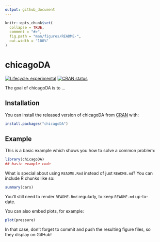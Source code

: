 ```yaml
---
output: github_document
---
```


<!-- README.md is generated from README.Rmd. Please edit that file -->

```r
knitr::opts_chunk$set(
  collapse = TRUE,
  comment = "#>",
  fig.path = "man/figures/README-",
  out.width = "100%"
)
```

# chicagoDA

<!-- badges: start -->
[![Lifecycle: experimental](https://img.shields.io/badge/lifecycle-experimental-orange.svg)](https://www.tidyverse.org/lifecycle/#experimental)
[![CRAN status](https://www.r-pkg.org/badges/version/chicagoDA)](https://CRAN.R-project.org/package=chicagoDA)
<!-- badges: end -->

The goal of chicagoDA is to ...

## Installation

You can install the released version of chicagoDA from [CRAN](https://CRAN.R-project.org) with:

``` r
install.packages("chicagoDA")
```

## Example

This is a basic example which shows you how to solve a common problem:

```r
library(chicagoDA)
## basic example code
```

What is special about using `README.Rmd` instead of just `README.md`? You can include R chunks like so:

```r
summary(cars)
```

You'll still need to render `README.Rmd` regularly, to keep `README.md` up-to-date.

You can also embed plots, for example:

```r
plot(pressure)
```

In that case, don't forget to commit and push the resulting figure files, so they display on GitHub!
